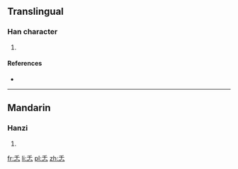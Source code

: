 ==Translingual==

===Han character===
{{Han char|rn=61|rad=心|as=03|sn=7|four=|canj=竹十心 (HJP)}}

# {{defn|Han|sort=心03}}

====References====
* {{Han ref|kx=0376.060|dkj=10314|dj=0702.150|hdz=42270.040|uh=5FCE|ud=24526}}

----

==Mandarin==

===Hanzi===
{{cmn-hanzi|pin=[[rén]] ([[ren2]])|wg=jen<sup>2</sup>}}

# {{defn|lang=cmn|sort=心03}}

[[fr:忎]]
[[li:忎]]
[[pl:忎]]
[[zh:忎]]